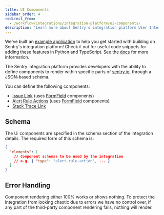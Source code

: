 ```yaml
---
title: UI Components
sidebar_order: 4
redirect_from:
  - /workflow/integrations/integration-platform/ui-components/
description: "Learn more about Sentry's integration platform User Interface (UI) components and how they provide you with the ability to define UI components to render within sentry.io, through a JSON-based schema."
---
```


<Note>

We've built an [example application](https://github.com/getsentry/integration-platform-example) to help you get started with building on Sentry's integration platform! Check it out for useful code snippets for adding these features in Python and TypeScript. See the [docs](/product/integrations/integration-platform/#example-app) for more information.

</Note>

The Sentry integration platform provides developers with the ability to define components to render within specific parts of [sentry.io](https://sentry.io), through a JSON-based schema.

You can define the following components:

- [Issue Link](/product/integrations/integration-platform/ui-components/issue-link) (uses [FormField](/product/integrations/integration-platform/ui-components/formfield) components)
- [Alert Rule Actions](/product/integrations/integration-platform/ui-components/alert-rule-action) (uses [FormField](/product/integrations/integration-platform/ui-components/formfield) components)
- [Stack Trace Link](/product/integrations/integration-platform/ui-components/stacktrace-link)

## Schema

The UI components are specified in the schema section of the integration details. The required form of this schema is:

```json {filename: schema.json}
{
  "elements": [
    // Component schemas to be used by the integration
    // e.g. { "type": "alert-rule-action", ... }
  ]
}
```

## Error Handling

Component rendering either 100% works or shows nothing. To protect the integration from looking chaotic due to errors we have no control over, if any part of the third-party component rendering fails, nothing will render.
